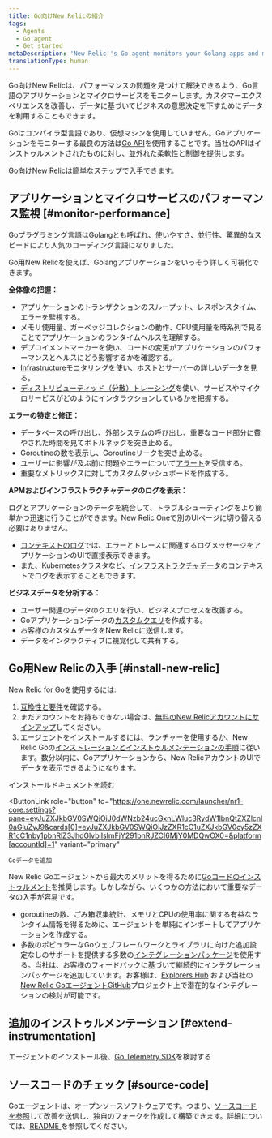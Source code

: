 ```yaml
---
title: Go向けNew Relicの紹介
tags:
  - Agents
  - Go agent
  - Get started
metaDescription: 'New Relic''s Go agent monitors your Golang apps and microservices, and helps you identify and solve performance issues.'
translationType: human
---
```


Go向けNew Relicは、パフォーマンスの問題を見つけて解決できるよう、Go言語のアプリケーションとマイクロサービスをモニターします。カスタマーエクスペリエンスを改善し、データに基づいてビジネスの意思決定を下すためにデータを利用することもできます。

Goはコンパイラ型言語であり、仮想マシンを使用していません。Goアプリケーションをモニターする最良の方法は[Go API](/docs/agents/go-agent/api-guides/guide-using-go-agent-api)を使用することです。当社のAPIはインストゥルメントされたものに対し、並外れた柔軟性と制御を提供します。

[Go向けNew Relic](/docs/agents/go-agent/get-started/get-new-relic-go)は簡単なステップで入手できます。

## アプリケーションとマイクロサービスのパフォーマンス監視 [#monitor-performance]

Goプラグラミング言語はGolangとも呼ばれ、使いやすさ、並行性、驚異的なスピードにより人気のコーディング言語になりました。

Go用New Relicを使えば、Golangアプリケーションをいっそう詳しく可視化できます。

**全体像の把握：**

* アプリケーションのトランザクションのスループット、レスポンスタイム、エラーを監視する。
* メモリ使用量、ガーベッジコレクションの動作、CPU使用量を時系列で見ることでアプリケーションのランタイムヘルスを理解する。
* デプロイメントマーカーを使い、コードの変更がアプリケーションのパフォーマンスとヘルスにどう影響するかを確認する。
* [Infrastructureモニタリング](/docs/infrastructure/new-relic-infrastructure/getting-started/introduction-new-relic-infrastructure)を使い、ホストとサーバーの詳しいデータを見る。
* [ディストリビューティッド（分散）トレーシング](/docs/apm/distributed-tracing/getting-started/introduction-distributed-tracing)を使い、サービスやマイクロサービスがどのようにインタラクションしているかを把握する。

**エラーの特定と修正：**

* データベースの呼び出し、外部システムの呼び出し、重要なコード部分に費やされた時間を見てボトルネックを突き止める。
* Goroutineの数を表示し、Goroutineリークを突き止める。
* ユーザーに影響が及ぶ前に問題やエラーについて[アラート](/docs/alerts/alert-policies/understanding-alert-policies/alerting-new-relic)を受信する。
* 重要なメトリックスに対してカスタムダッシュボードを作成する。

**APMおよびインフラストラクチャデータのログを表示：**

ログとアプリケーションのデータを統合して、トラブルシューティングをより簡単かつ迅速に行うことができます。New Relic Oneで別のUIページに切り替える必要はありません。

* [コンテキストのログ](/docs/logs/logs-context/configure-logs-context-go/)では、エラーとトレースに関連するログメッセージをアプリケーションのUIで直接表示できます。
* また、Kubernetesクラスタなど、[インフラストラクチャデータ](/docs/logs/forward-logs/forward-your-logs-using-infrastructure-agent/)のコンテキストでログを表示することもできます。

**ビジネスデータを分析する：**

* ユーザー関連のデータのクエリを行い、ビジネスプロセスを改善する。
* Goアプリケーションデータの[カスタムクエリ](https://learn.newrelic.com/live-webinar-introduction-to-the-new-relic-telemetry-data-platform)を作成する。
* お客様のカスタムデータをNew Relicに送信します。
* データをインタラクティブに視覚化して共有する。

## Go用New Relicの入手 [#install-new-relic]

New Relic for Goを使用するには:

1. [互換性と要件](/docs/agents/go-agent/get-started/go-agent-compatibility-requirements)を確認する。
2. まだアカウントをお持ちできない場合は、[無料のNew Relicアカウントにサインアップ](https://newrelic.com/signup)してください。
3. エージェントをインストールするには、ランチャーを使用するか、New Relic Goの[インストレーションとインストゥルメンテーションの手順](/docs/agents/go-agent/get-started/get-new-relic-go)に従います。数分以内に、Goアプリケーションから、New RelicアカウントのUIでデータを表示できるようになります。

<ButtonGroup>
  <ButtonLink
    role="button"
    to="/docs/agents/go-agent/installation/install-new-relic-go"
    variant="link"
  >
    インストールドキュメントを読む
  </ButtonLink>

  <ButtonLink
    role="button"
    to="https://one.newrelic.com/launcher/nr1-core.settings?pane=eyJuZXJkbGV0SWQiOiJ0dWNzb24ucGxnLWluc3RydW1lbnQtZXZlcnl0aGluZyJ9&cards[0]=eyJuZXJkbGV0SWQiOiJzZXR1cC1uZXJkbGV0cy5zZXR1cC1nby1pbnRlZ3JhdGlvbiIsImFjY291bnRJZCI6MjY0MDQwOX0=&platform[accountId]=1"
    variant="primary"
  >
    Goデータを追加
  </ButtonLink>
</ButtonGroup>

New Relic Goエージェントから最大のメリットを得るために[Goコードのインストゥルメント](/docs/agents/go-agent/instrumentation)を推奨します。しかしながら、いくつかの方法において重要なデータの入手が容易です。

* goroutineの数、ごみ箱収集統計、メモリとCPUの使用率に関する有益なランタイム情報を得るために、エージェントを単純にインポートしてアプリケーションを作成する。
* 多数のポピュラーなGoウェブフレームワークとライブラリに向けた追加設定なしのサポートを提供する多数の[インテグレーションパッケージ](/docs/agents/go-agent/get-started/go-agent-compatibility-requirements#frameworks)を使用する。当社は、お客様のフィードバックに基づいて継続的にインテグレーションパッケージを追加しています。お客様は、[Explorers Hub](https://discuss.newrelic.com/tags/goagent) および当社の[New Relic GoエージェントGitHub](https://github.com/newrelic/go-agent/issues)プロジェクト上で潜在的なインテグレーションの検討が可能です。

## 追加のインストゥルメンテーション [#extend-instrumentation]

エージェントのインストール後、[Go Telemetry SDK](/docs/data-ingest-apis/get-data-new-relic/new-relic-sdks/telemetry-sdks-send-custom-telemetry-data-new-relic)を検討する

## ソースコードのチェック [#source-code]

Goエージェントは、オープンソースソフトウェアです。つまり、[ソースコードを参照](https://github.com/newrelic/go-agent)して改善を送信し、独自のフォークを作成して構築できます。詳細については、[README ](https://github.com/newrelic/go-agent/blob/master/README.md)を参照してください。
